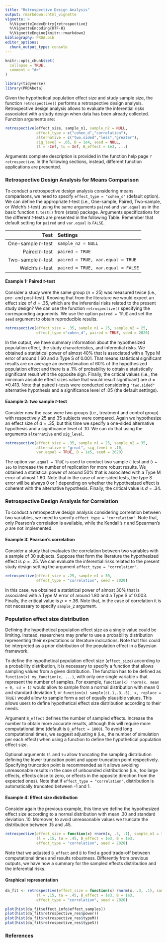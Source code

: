 ```yaml
---
title: "Retrospective Design Analysis"
output: rmarkdown::html_vignette
vignette: >
  %\VignetteIndexEntry{retrospective}
  %\VignetteEncoding{UTF-8}
  %\VignetteEngine{knitr::rmarkdown}
bibliography: PRDA.bib
editor_options: 
  chunk_output_type: console
---
```


```r
knitr::opts_chunk$set(
  collapse = TRUE,
  comment = "#>"
)


```

```r
library(tidyverse)
library(PRDAbeta)
```

Given the hypothetical population effect size and study sample size, the function `retrospective()` performs a retrospective design analysis. Retrospective design analysis allows to evaluate the inferential risks associated with a study design when data has been already collected.  Function arguments are:

```r
retrospective(effect_size, sample_n1, sample_n2 = NULL,
              effect_type = c("cohen_d","correlation"),
              alternative = c("two.sided","less","greater"),
              sig_level = .05, B = 1e4, seed = NULL,
              tl = -Inf, tu = Inf, B_effect = 1e3, ...)
```

Arguments complete description is provided in the function help page `?retrospective`. In the following sections, instead, different function applications are presented.



### Retrospective Design Analysis for Means Comparison

To conduct a retrospective design analysis considering means comparisons, we need to specify `effect_type = "cohen_d"` (default option). We can define the appropriate *t*-test (i.e., One-sample, Paired, Two-sample, or Welch's *t*-test) using the same arguments `paired` and `var.equal` as in the basic function `t.test()` from {stats} package. Arguments specifications for the different *t*-tests are presented in the following Table. Remember that default setting for `paired` and `var.equal` is `FALSE`.


| Test                | Settings                           |
| -------------------:|:-----------------------------------|
| One-sample *t*-test | `sample_n2 = NULL`                 | 
| Paired *t*-test     | `paired = TRUE`                    | 
| Two-sample *t*-test | `paired = TRUE, var.equal = TRUE`  |
| Welch's *t*-test    | `paired = TRUE, var.equal = FALSE` |

#### Example 1: Paired *t*-test

Consider a study were the same group ($n = 25$) was measured twice (i.e., pre- and post-test). Knowing that from the literature we would expect an effect size of $d = .35$, which are the inferential risks related to the present study design? We can use the function `retrospective()` specifying the corresponding arguments. We use the option `paired = TRUE`  and set the `seed` argument to obtain reproducible results.

```r
retrospective(effect_size = .35, sample_n1 = 25, sample_n2 = 25,
              effect_type ="cohen_d", paired = TRUE, seed = 2020)
```

In the output, we have summary information about the hypothesized population effect, the study characteristics, and inferential risks. We obtained a statistical power of almost 40% that is associated with a Type M error of around 1.60 and a Type S of 0.001. That means statistical significant results are on average an overestimation of 60% of the hypothesized population effect and there is a .1% of probability to obtain a statistically significant result whit the opposite sign. Finally, the critical values (i.e., the minimum absolute effect sizes value that would result significant) are $d  =  \pm 0.413$.  Note that paired *t*-tests were conducted considering `"two.sided"` alternative hypothesis and a significance level of .05 (the default settings). 

#### Example 2: two sample *t*-test

Consider now the case were two groups (i.e., treatment and control group) with respectively 25 and 35 subjects were compared. Again we hypothesize an effect size of $d = .35$, but this time we specify a one-sided alternative hypothesis and a significance level of .10. We can do that using the arguments `alternative` and `sig_level`.

```r
retrospective(effect_size = .35, sample_n1 = 25, sample_n2 = 35,
              alternative = "great", sig_level = .10, 
              var.equal = TRUE, B = 1e5, seed = 2020)
```

The option `var.equal = TRUE` is used to conduct two sample *t*-test and `B = 1e5` to increase the number of replication for more robust results. We obtained a statistical power of around 50% that is associated with a Type M error of almost 1.60. Note that in the case of one-sided tests, the type S error will be always 0 or 1 depending on whether the hypothesized effect is coherent with the alternative hypothesis. Finally, the critical value is $d = .34$.

### Retrospective Design Analysis for Correlation

To conduct a retrospective design analysis considering correlation between two variables, we need to specify `effect_type = "correlation"`. Note that, only Pearson's correlation is available, while the Kendall's $\tau$ and Spearman's $\rho$ are not implemented.

#### Example 3: Pearson's correlation

Consider a study that evaluates the correlation between two variables with a sample of 30 subjects. Suppose that form the literature the hypothesized effect is $\rho = .25$. We can evaluate the inferential risks related to the present study design setting the argument `effect_type = "correlation"`.

```r
retrospective(effect_size = .25, sample_n1 = 30,
              effect_type = "correlation", seed = 2020)
```

In this case, we obtained a statistical power of almost 30% that is associated with a Type M error of around 1.80 and a Type S of 0.003. Finally, the critical value is $\rho = \pm.36$. Note that, in the case of correlation it is not necessary to specify `sample_2` argument.

### Population effect size distribution

Defining the hypothetical population effect size as a single value could be limiting. Instead, researchers may prefer to use a probability distribution representing their expectations or literature indications. Note that this could be interpreted as a prior distribution of the population effect in a Bayesian framework. 

To define the hypothetical population effect size (`effect_size`) according to a probability distribution, it is necessary to specify a function that allows sampling values from a given distribution. The function has to be defined as `function(x) my_function(x, ...)`, with only one single variable `x` that represent the number of samples. For example, `function(x) rnorm(x, mean = 0, sd = 1)` would allow to sample from a normal distribution with mean 0 and standard deviation 1; or `function(x) sample(c(.1,.3,.5), x, replace = TRUE)` would allow to sample form a set of equally plausible values. This allows users to define hypothetical effect size distribution according to their needs.

Argument `B_effect` defines the number of sampled effects. Increase the number to obtain more accurate results, although this will require more computational time (default is `B_effect = 1000`). To avoid long computational times, we suggest adjusting `B` (i.e., the number of simulation per each effect) when using a function to define the hypothetical population effect size.

Optional arguments `tl` and `tu` allow truncating the sampling distribution defining the lower truncation point and upper truncation point respectively. Specifying truncation point is recommended as it allows avoiding unreasonable results in the case of unbounded distributions (i.e., too large effects, effects close to zero, or effects in the opposite direction from the expected ones). Note that if `effect_type = "correlation"`, distribution is automatically truncated between -1 and 1.


#### Example 4: Effect size distribution

Consider again the previous example, this time we define the hypothesized effect size according to a normal distribution with mean .30 and standard deviation .10. Moreover, to avoid unreasonable values we truncate the distribution between  .15 and .45.

```r
retrospective(effect_size = function(x) rnorm(x, .3, .1), sample_n1 = 30,
              tl = .15, tu = .45, B_effect = 1e3, B = 1e3,
              effect_type = "correlation", seed = 2020)
```

Note that we adjusted `B_effect` and `B` to find a good trade-off between computational times and results robustness. Differently from previous outputs, we have now a summary for the sampled effects distribution and the inferential risks.

#### Graphical representation

```r
da_fit <- retrospective(effect_size = function(x) rnorm(x, .3, .1), sample_n1 = 30,
              tl = .15, tu = .45, B_effect = 1e3, B = 1e3,
              effect_type = "correlation", seed = 2020)

plot(hist(da_fit$effect_info$effect_samples))
plot(hist(da_fit$retrospective_res$power))
plot(hist(da_fit$retrospective_res$typeM))
plot(hist(da_fit$retrospective_res$typeS))
```

### References

